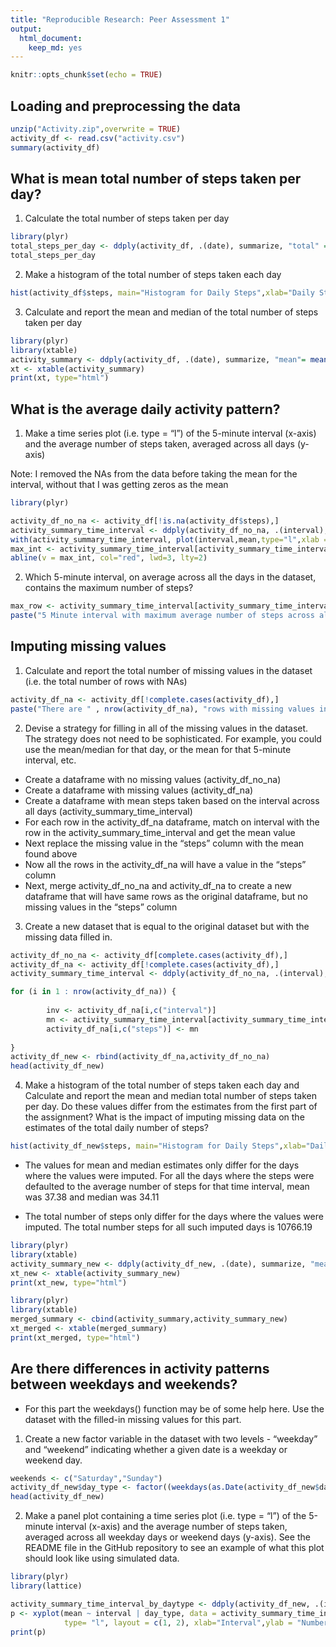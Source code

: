 ```yaml
---
title: "Reproducible Research: Peer Assessment 1"
output: 
  html_document: 
    keep_md: yes
---
```


```r
knitr::opts_chunk$set(echo = TRUE)
```

## Loading and preprocessing the data

```r
unzip("Activity.zip",overwrite = TRUE)
activity_df <- read.csv("activity.csv")
summary(activity_df)
```

## What is mean total number of steps taken per day?
1. Calculate the total number of steps taken per day

```r
library(plyr)
total_steps_per_day <- ddply(activity_df, .(date), summarize, "total" = sum(steps))
total_steps_per_day
```
2. Make a histogram of the total number of steps taken each day

```r
hist(activity_df$steps, main="Histogram for Daily Steps",xlab="Daily Steps",ylab="Frequency of Daily Steps",border="blue",col="green", las=1)
```

3. Calculate and report the mean and median of the total number of steps taken per day
```r
library(plyr)
library(xtable)
activity_summary <- ddply(activity_df, .(date), summarize, "mean"= mean(steps), "median" = median(steps), "total" = sum(steps))
xt <- xtable(activity_summary)
print(xt, type="html")
```

## What is the average daily activity pattern?

1. Make a time series plot (i.e. type = "l") of the 5-minute interval (x-axis) and the average number of steps taken, averaged across all days (y-axis)

Note: I removed the NAs from the data before taking the mean for the interval, without that I was getting zeros as the mean

```r

library(plyr)

activity_df_no_na <- activity_df[!is.na(activity_df$steps),]
activity_summary_time_interval <- ddply(activity_df_no_na, .(interval), summarize, "mean"= mean(steps))
with(activity_summary_time_interval, plot(interval,mean,type="l",xlab = "Time Interval",ylab="Average Steps"))
max_int <- activity_summary_time_interval[activity_summary_time_interval$mean == max(activity_summary_time_interval$mean),c("interval")]
abline(v = max_int, col="red", lwd=3, lty=2)
```

 
2. Which 5-minute interval, on average across all the days in the dataset, contains the maximum number of steps?

```r
max_row <- activity_summary_time_interval[activity_summary_time_interval$mean == max(activity_summary_time_interval$mean),]
paste("5 Minute interval with maximum average number of steps across all the days is",max_row$interval,"with average",max_row$mean,"steps")

```

## Imputing missing values

1. Calculate and report the total number of missing values in the dataset (i.e. the total number of rows with NAs)

```r

activity_df_na <- activity_df[!complete.cases(activity_df),]
paste("There are " , nrow(activity_df_na), "rows with missing values in the dataset")

```

2. Devise a strategy for filling in all of the missing values in the dataset. The strategy does not need to be sophisticated. For example, you could use the mean/median for that day, or the mean for that 5-minute interval, etc.

- Create a dataframe with no missing values (activity_df_no_na)
- Create a dataframe with missing values (activity_df_na)
- Create a dataframe with mean steps taken based on the interval across all days (activity_summary_time_interval)
- For each row in the activity_df_na dataframe, match on interval with the row in the activity_summary_time_interval and get the mean value
- Next replace the missing value in the "steps" column with the mean found above
- Now all the rows in the activity_df_na will have a value in the "steps" column
- Next, merge activity_df_no_na and activity_df_na to create a new dataframe that will have same rows as the original dataframe, but no missing values in the "steps" column

3. Create a new dataset that is equal to the original dataset but with the missing data filled in.
```r
activity_df_no_na <- activity_df[complete.cases(activity_df),]
activity_df_na <- activity_df[!complete.cases(activity_df),]
activity_summary_time_interval <- ddply(activity_df_no_na, .(interval), summarize, "mean"= mean(steps))

for (i in 1 : nrow(activity_df_na)) {
        
        inv <- activity_df_na[i,c("interval")]
        mn <- activity_summary_time_interval[activity_summary_time_interval$interval == inv,c("mean")]     
        activity_df_na[i,c("steps")] <- mn
        
}
activity_df_new <- rbind(activity_df_na,activity_df_no_na)
head(activity_df_new)
```

4. Make a histogram of the total number of steps taken each day and Calculate and report the mean and median total number of steps taken per day. Do these values differ from the estimates from the first part of the assignment? What is the impact of imputing missing data on the estimates of the total daily number of steps?
          
```r
hist(activity_df_new$steps, main="Histogram for Daily Steps",xlab="Daily Steps",ylab="Frequency of Daily Steps",border="blue",col="green", las=1)
```

- The values for mean and median estimates only differ for the days where the values were imputed. For all the days where the             steps were defaulted to the average number of steps for that time interval, mean was 37.38 and median was 34.11 

- The total number of steps only differ for the days where the values were imputed. The total number steps for all such imputed           days is 10766.19
          
```r
library(plyr)
library(xtable)
activity_summary_new <- ddply(activity_df_new, .(date), summarize, "mean"= mean(steps), "median" = median(steps), "total" = sum(steps))
xt_new <- xtable(activity_summary_new)
print(xt_new, type="html")
```

```r
library(plyr)
library(xtable)
merged_summary <- cbind(activity_summary,activity_summary_new)
xt_merged <- xtable(merged_summary)
print(xt_merged, type="html")
```

## Are there differences in activity patterns between weekdays and weekends?
   - For this part the weekdays() function may be of some help here. Use the dataset with the filled-in missing values for this part.

1. Create a new factor variable in the dataset with two levels - "weekday" and "weekend" indicating whether a given date is a weekday or weekend day.

```r

weekends <- c("Saturday","Sunday")
activity_df_new$day_type <- factor((weekdays(as.Date(activity_df_new$date)) %in% weekends), levels=c(TRUE,FALSE), labels=c("weekend", "weekday"))
head(activity_df_new)
```


2. Make a panel plot containing a time series plot (i.e. type = "l") of the 5-minute interval (x-axis) and the average number of steps taken, averaged across all weekday days or weekend days (y-axis). See the README file in the GitHub repository to see an example of what this plot should look like using simulated data.

```r

library(plyr)
library(lattice)

activity_summary_time_interval_by_daytype <- ddply(activity_df_new, .(interval,day_type), summarize, "mean"= mean(steps))
p <- xyplot(mean ~ interval | day_type, data = activity_summary_time_interval_by_daytype, 
            type= "l", layout = c(1, 2), xlab="Interval",ylab = "Number Of Steps")
print(p)

```
